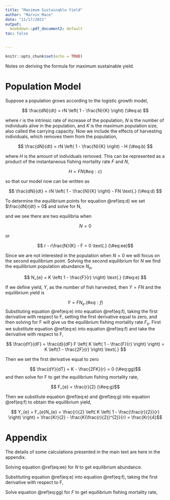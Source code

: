 ```yaml
---
title: "Maximum Sustainable Yield"
author: "Marvin Mace"
date: "11/17/2021"
output: 
  bookdown::pdf_document2: default
toc: false


---
```


\renewcommand{\[}{\begin{equation}}
\renewcommand{\]}{\end{equation}}

```r
knitr::opts_chunk$set(echo = TRUE)
```

Notes on deriving the formula for maximum sustainable yield.


# Population Model

Suppose a population grows according to the logistic growth model,

$$
\frac{dN}{dt} = rN \left( 1 - \frac{N}{K} \right) (\#eq:a)
$$

where $r$ is the intrinsic rate of increase of the population, $N$ is the number of individuals alive in the population, and $K$ is the maximum population size, also called the carrying capacity. Now we include the effects of harvesting individuals, which removes them from the population,

$$
\frac{dN}{dt} = rN \left( 1 - \frac{N}{K} \right) - H (\#eq:b)
$$

where $H$ is the amount of individuals removed. This can be represented as a product of the instantaneous fishing mortality rate $F$ and $N$,

$$
H = FN (\#eq:c)
$$

so that our model now can be written as

$$
\frac{dN}{dt} = rN \left( 1 - \frac{N}{K} \right) - FN \text{.} (\#eq:d)
$$

To determine the equilibrium points for equation \@ref(eq:d) we set $\frac{dN}{dt} = 0$ and solve for N,

\begin{align*}
rN \left( 1 - \frac{N}{K} \right) - FN &= 0 \\
rN - rN\frac{N}{K} - FN &= 0 \\
N(r - r\frac{N}{K} - F ) &= 0
\end{align*}

and we see there are two equilibria when

$$ N = 0 $$

or

$$ r - r\frac{N}{K} - F = 0 \text{.} (\#eq:ee)$$

Since we are not interested in the population when $N = 0$ we will focus on the second equilibrium point. Solving the second equilibrium for $N$ we find the equilibrium population abundance $N_{e}$,

$$
N_{e} = K \left( 1 - \frac{F}{r} \right) \text{.} (\#eq:e)
$$

If we define yield, $Y$,  as the number of fish harvested, then $Y = FN$ and the equilibrium yield is

$$ Y = FN_{e} \text{.} (\#eq:f)$$
Substituting equation \@ref(eq:e) into equation \@ref(eq:f), taking the first derivative with respect to F, setting the first derivative equal to zero, and then solving for F will give us the equilibrium fishing mortality rate $F_{e}$. First we substitute equation \@ref(eq:e) into equation \@ref(eq:f) and take the derivative with respect to F,

$$
\frac{dY}{dF} = \frac{d}{dF} F \left( K \left( 1 - \frac{F}{r} \right) \right) = K \left(1 - \frac{2F}{r} \right) \text{.}
$$

Then we set the first derivative equal to zero

$$ \frac{dY}{dT} = K - \frac{2FK}{r} = 0 (\#eq:gg)$$ 
and then solve for F to get the equilibrium fishing mortality rate,

$$ F_{e} = \frac{r}{2} (\#eq:g)$$

Then we substitute equation \@ref(eq:e) and \@ref(eq:g) into equation \@ref(eq:f) to obtain the equilibrium yield,

$$ Y_{e} = F_{e}N_{e} = \frac{r}{2} \left( K \left( 1 - \frac{\frac{r}{2}}{r} \right) \right) = \frac{Kr}{2} - \frac{K(\frac{r}{2})^{2}}{r} = \frac{Kr}{4}$$



# Appendix

The details of some calculations presented in the main text are here in the appendix.

Solving equation \@ref(eq:ee) for $N$ to get equilibrium abundance.

\begin{align*}
r - r\frac{N}{K} - F &= 0 \\
r - F &= r\frac{N}{K} \\
\frac{N}{K} &= \frac{r - F}{r} \\
N_{e} &= K \left( \frac{r - F}{r} \right) = K \left( \frac{r}{r} - \frac{F}{r} \right) = K \left( 1 - \frac{F}{r} \right)
\end{align*}


Substituting equation \@ref(eq:e) into equation \@ref(eq:f), taking the first derivative with respect to F,

\begin{align*}
\frac{dY}{dF} =  \frac{d}{dF} Y &= \frac{d}{dF} F \left( K \left( 1 - \frac{F}{r} \right) \right)  \\ 
&= \frac{d}{dF} F \left(K - \frac{FK}{r} \right) \\
&= \frac{d}{dF} FK - \frac{F^{2}K}{r} \\
&= \frac{d}{dF} FK - \frac{d}{dF} \frac{F^{2}K}{r} \\
&= K - \frac{2FK}{r} \\
&= K \left(1 - \frac{2F}{r} \right)
\end{align*}

Solve equation \@ref(eq:gg) for $F$ to get equilibrium fishing mortality rate,
\begin{align*}
\frac{2FK}{r} &= K \\
2FK &= Kr \\
F_{e} &= \frac{Kr}{2K} \\
F_{e} &= \frac{r}{2}
\end{align*}






